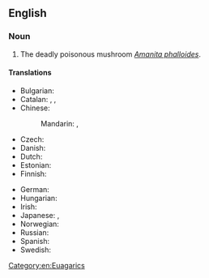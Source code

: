 ==English==

===Noun===
{{wikipedia|Amanita phalloides}}
{{en-noun}}

# The deadly poisonous mushroom ''[[Amanita phalloides]]''.

====Translations====
{{trans-top|''Amanita phalloides''}}
* Bulgarian: {{t|bg|зелена мухоморка}}
* Catalan: {{t|ca|farinera borda|f}}, {{t|ca|cogoma verda|f}}, {{t|ca|farinot|m}}
* Chinese:
*: Mandarin: {{t|cmn|毒鵝膏}}, {{t|cmn|毒鹅膏|tr=dú'égāo}}
* Czech: {{t|cs|muchomůrka zelená|f}}
* Danish: {{t|da|grøn fluesvamp|c}}
* Dutch: {{t|nl|groene knolamaniet}}
* Estonian: {{t+|et|roheline kärbseseen}}
* Finnish: {{t+|fi|kavalakärpässieni}}
{{trans-mid}}
* German: {{t+|de|Grüner Knollenblätterpilz|m}}
* Hungarian: {{t+|hu|gyilkos galóca}}
* Irish: {{t|ga|caidhp bháis|f}}
* Japanese: {{t|ja|卵天狗茸}}, {{t|ja|タマゴテングタケ|tr=たまごてんぐたけ, tamagotengutake}}
* Norwegian: {{t|no|grønn fluesopp}}
* Russian: {{t|ru|бле́дная пога́нка|f}}
* Spanish: {{t|es|oronja verde|f}}
* Swedish: {{t|sv|lömsk flugsvamp|c}}
{{trans-bottom}}

[[Category:en:Euagarics]]